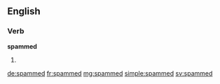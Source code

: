 ==English==

===Verb===
'''spammed'''
# {{en-past of|spam}}

[[de:spammed]]
[[fr:spammed]]
[[mg:spammed]]
[[simple:spammed]]
[[sv:spammed]]